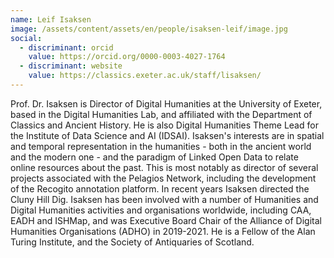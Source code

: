```yaml
---
name: Leif Isaksen
image: /assets/content/assets/en/people/isaksen-leif/image.jpg
social:
  - discriminant: orcid
    value: https://orcid.org/0000-0003-4027-1764
  - discriminant: website
    value: https://classics.exeter.ac.uk/staff/lisaksen/
---
```

Prof. Dr. Isaksen is Director of Digital Humanities at the University of Exeter, based in the Digital Humanities Lab, and affiliated with the Department of Classics and Ancient History. He is also Digital Humanities Theme Lead for the Institute of Data Science and AI (IDSAI).
Isaksen's interests are in spatial and temporal representation in the humanities - both in the ancient world and the modern one - and the paradigm of Linked Open Data to relate online resources about the past. This is most notably as director of several projects associated with the Pelagios Network, including the development of the Recogito annotation platform. In recent years Isaksen directed the Cluny Hill Dig.
Isaksen has been involved with a number of Humanities and Digital Humanities activities and organisations worldwide, including CAA, EADH and ISHMap, and was Executive Board Chair of the Alliance of Digital Humanities Organisations (ADHO) in 2019-2021. He is a Fellow of the Alan Turing Institute, and the Society of Antiquaries of Scotland.